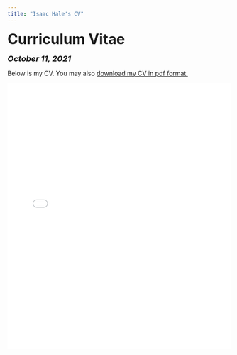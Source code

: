 ```yaml
---
title: "Isaac Hale's CV"
---
```


<head>

<!-- Global site tag (gtag.js) - Google Analytics -->
<script async src="https://www.googletagmanager.com/gtag/js?id=UA-140699540-1"></script>
<script>
  window.dataLayer = window.dataLayer || [];
  function gtag(){dataLayer.push(arguments);}
  gtag('js', new Date());

  gtag('config', 'UA-140699540-1');
</script>
</head>


<font size="+3"><b>Curriculum Vitae</b></font>

<font size="+1"><b><i>October 11, 2021</b></i></font>

<html>
Below is my CV. You may also <a href="files/Isaac Hale CV 10-11-21.pdf">download my CV in pdf format.</a>

<embed src="files/Isaac Hale CV 10-11-21.pdf" type="application/pdf" width="100%" height="600px" />
</body>
</html>